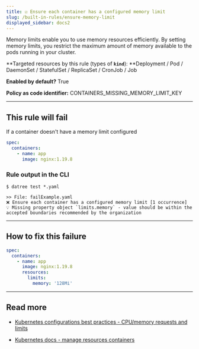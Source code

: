```yaml
---
title: ☑️ Ensure each container has a configured memory limit
slug: /built-in-rules/ensure-memory-limit
displayed_sidebar: docs2
---
```


Memory limits enable you to use memory resources efficiently. By setting memory limits, you restrict the maximum amount of memory available to the pods running in your cluster.

**Targeted resources by this rule (types of **`kind`**): **Deployment / Pod / DaemonSet / StatefulSet / ReplicaSet / CronJob / Job

**Enabled by default?** True

**Policy as code identifier:** CONTAINERS_MISSING_MEMORY_LIMIT_KEY

---

## This rule will fail

If a container doesn't have a memory limit configured

```yaml
spec:
  containers:
    - name: app
      image: nginx:1.19.8
```

### Rule output in the CLI

```none
$ datree test *.yaml

>> File: failExample.yaml
❌ Ensure each container has a configured memory limit [1 occurrence]
💡 Missing property object `limits.memory` - value should be within the accepted boundaries recommended by the organization
```

---

## How to fix this failure

```yaml
spec:
  containers:
    - name: app
      image: nginx:1.19.8
      resources:
        limits:
          memory: '128Mi'
```

---

## Read more

- [Kubernetes configurations best practices - CPU/memory requests and limits](https://www.datree.io/resources/kubernetes-configurations-best-practices#anchor8)

- [Kubernetes docs - manage resources containers](https://kubernetes.io/docs/concepts/configuration/manage-resources-containers/)
